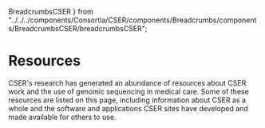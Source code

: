   BreadcrumbsCSER
} from "../../../components/Consortia/CSER/components/Breadcrumbs/components/BreadcrumbsCSER/breadcrumbsCSER";

<BreadcrumbsCSER lastCrumb="Resources" />

# Resources

<p>
  CSER's research has generated an abundance of resources about CSER work and the use of genomic sequencing in medical care. Some of these resources are listed on this page, including information about CSER as a whole and the software and applications CSER sites have developed and made available for others to use.
</p>

<Resources />

